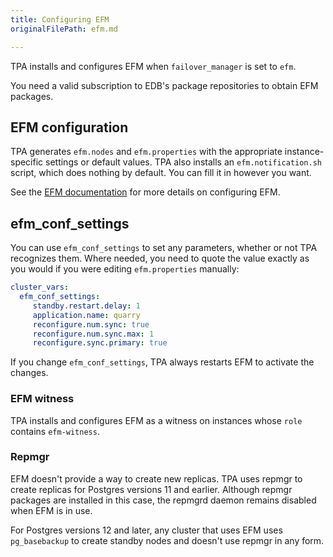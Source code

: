 ```yaml
---
title: Configuring EFM
originalFilePath: efm.md

---
```


TPA installs and configures EFM when `failover_manager` is set to
`efm`.

You need a valid subscription to EDB's package repositories
to obtain EFM packages.

## EFM configuration

TPA generates `efm.nodes` and `efm.properties` with the appropriate
instance-specific settings or default values. TPA also installs an `efm.notification.sh`
script, which does nothing by default. You can fill it in however you want.

See the [EFM documentation](https://www.enterprisedb.com/docs/efm/latest/)
for more details on configuring EFM.

## efm_conf_settings

You can use `efm_conf_settings` to set any parameters, whether or not 
TPA recognizes them. Where needed, you need to quote the value exactly as
you would if you were editing `efm.properties` manually:

```yaml
cluster_vars:
  efm_conf_settings:
     standby.restart.delay: 1
     application.name: quarry
     reconfigure.num.sync: true
     reconfigure.num.sync.max: 1
     reconfigure.sync.primary: true
```

If you change `efm_conf_settings`, TPA always
restarts EFM to activate the changes.

### EFM witness

TPA installs and configures EFM as a witness on instances whose `role`
contains `efm-witness`.

### Repmgr

EFM doesn't provide a way to create new replicas. TPA uses repmgr to 
create replicas for Postgres versions 11 and earlier. Although repmgr 
packages are installed in this case, the repmgrd daemon remains disabled when EFM is in use.

For Postgres versions 12 and later, any cluster that uses EFM uses
`pg_basebackup` to create standby nodes and doesn't use repmgr in any form.
